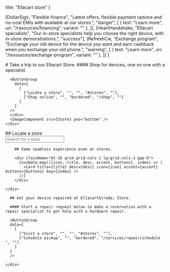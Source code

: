 
  title: "Ellacart store"
}

  [DollarSign, "Flexible finance", "Latest offers, flexible payment options and no-cost EMIs with available at our stores.", "danger", [
    {
      text: "Learn more",
      uri: "/resources/financing",
      variant: ""
    },
  ]],
  [HeartHandshake, "Ellacart specialists", "Our in-store specialists help you choose the right device, with in-store demonstrations.", "success"],
  [RefreshCw, "Exchange program", "Exchange your old device for the device you want and earn cashback when you exchange your old phone.", "warning", [
    {
      text: "Learn more",
      uri: "/resources/exchange-program",
      variant: ""
    },
  ]]
]

<div className="py-24">
  <Container>
  <div className="flex flex-col gap-16 lg:flex-row items-center">
      <div className="flex flex-col items-center gap-6 flex-1">
      # Take a trip to our Ellacart Store.
      #### Shop for devices, one on one with a specialist.
  
      <ButtonGroup
        data={
          [
            ["Locate a store", "", "", "#stores", ""],
            ["Shop online", "", "bordered", "/shop", ""]
          ]
        }
      />
      </div>
      <ImageComponent src={Store} pos="bottom" />
    </div>
  </Container>

  <div className="mt-32 bg-zinc-50 py-24" id="stores">
    <Container>
      ## Locate a store
      <div className="mt-16 max-w-xl mx-auto">
        <Input placeholder="Search for a store" icon={Search} type="text" large />
      </div>
    </Container>
  </div>

  <Container>
    <div className="mt-32 flex flex-col gap-6">
      
        ## Same seamless experience even at stores.

        <div className="mt-16 grid grid-cols-1 lg:grid-cols-3 gap-6">
          {susData.map(([icon, title, desc, accent, buttons], index) => (
            <Card title={title} desc={desc} icon={icon} accent={accent} buttons={buttons} key={index} />
          ))}
        </div>

    </div>
  </Container>
  <Container>
    <div className="mt-64 flex flex-col items-center gap-6">
      
      ## Get your device repaired at Ellacart&trade; Store.

      #### Start a repair request below to make a reservation with a repair specialist to get help with a hardware repair.

      <ButtonGroup
      data={
        [
          ["Visit a store", "", "", "#stores", ""],
          ["Schedule pickup", "", "bordered", "/services/repair/schedule  ", ""]
        ]
      }
      />        

    </div>
  </Container>

</div>